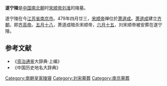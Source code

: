 '''遂宁陵'''是[[中国|中国]][[南北朝|南北朝]]时[[刘宋|宋]][[宋顺帝|顺帝刘准]]的陵墓。

遂宁陵在今[[江苏省|江苏省]][[南京市|南京市]]。479年四月廿三，[[宋顺帝|宋顺帝]]禅位於[[萧道成|萧道成]]。[[萧道成|萧道成]]建立[[南齐|齐朝]]，即[[齐高帝|齐高帝]]。[[五月十八|五月十八]]，萧道成暗杀宋顺帝，[[六月十五|六月十五]]，刘宋顺帝被安葬在遂宁陵。
==参考文献==
* 《[[资治通鉴|资治通鉴]]大辞典·上编》
* 《中国历史地名大辞典》
[[Category:南朝皇家陵寝|Category:南朝皇家陵寝]]
[[Category:刘宋墓葬|Category:刘宋墓葬]]
[[Category:南京墓葬|Category:南京墓葬]]